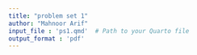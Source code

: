 ---
title: "problem set 1"
author: "Mahnoor Arif"
input_file : 'ps1.qmd'  # Path to your Quarto file
output_format : 'pdf'
---

